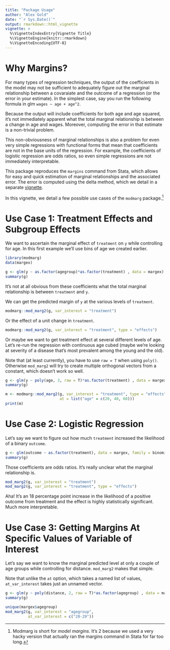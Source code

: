 ```yaml
---
title: "Package Usage"
author: "Alex Gold"
date: "`r Sys.Date()`"
output: rmarkdown::html_vignette
vignette: >
  %\VignetteIndexEntry{Vignette Title}
  %\VignetteEngine{knitr::rmarkdown}
  %\VignetteEncoding{UTF-8}
---
```


# Why Margins?
For many types of regression techniques, the output of the coefficients in the
model may not be sufficient to adequately figure out the marginal relationship
between a covaraiate and the outcome of a regression (or the error in your estimate). In the simplest case, 
say you run the following formula in glm `wages ~ age + age^2`. 

Because the output will include coefficients for both age and age squared, it's not immediately apparent what the total marginal relationship is between a change in age and wages. Moreover, computing the error in that estimate is a non-trivial problem.

This non-obviousness of marginal relationships is also a problem for even 
very simple regressions with functional forms that mean that coefficients are
not in the base units of the regression. For example, the coefficients of 
logistic regression are odds ratios, so even simple regressions are not
immediately interpretable. 

This package reproduces the `margins` command from Stata, which allows for easy
and quick estimation of marginal relationships and the associated error. The
error is computed using the delta method, which we detail
in a separate [vignette](delta-method.html).

In this vignette, we detail a few possible use cases of the `modmarg` package.^[Modmarg is 
short for *model margins*. It's 2 because we used a very hacky version that 
actually ran the margins command in Stata for far too long.]

# Use Case 1: Treatment Effects and Subgroup Effects
We want to ascertain the marginal effect of `treatment` on `y` while controlling
for age. In this first example we'll use bins of age we created earlier.
```r
library(modmarg)
data(margex)

g <- glm(y ~ as.factor(agegroup)*as.factor(treatment) , data = margex)
summary(g)
```

It's not at all obvious from these coefficients what the total marginal
relationship is between `treatment` and `y`.

We can get the predicted margin of `y` at the various levels of `treatment`.
```r
modmarg::mod_marg2(g, var_interest = "treatment")
```

Or the effect of a unit change in `treatment`.
```r
modmarg::mod_marg2(g, var_interest = "treatment", type = "effects")
```

Or maybe we want to get treatment effect at several different levels of 
age. Let's re-run the regression with continuous age cubed (maybe we're looking
at severity of a disease that's most prevalent among the young and the old).

Note that (at least currently), you have to use `raw = T` when using `poly()`. Otherwise
`mod_marg2` will try to create multiple orthogonal vectors from a constant, 
which doesn't work so well.
```r
g <- glm(y ~ poly(age, 3, raw = T)*as.factor(treatment) , data = margex)
summary(g)

m <- modmarg::mod_marg2(g, var_interest = "treatment", type = "effects",
                        at = list("age" = c(20, 40, 60)))
print(m)
```

# Use Case 2: Logistic Regression
Let's say we want to figure out how much `treatment` increased the likelihood of
a binary `outcome`.
```r
g <- glm(outcome ~ as.factor(treatment), data = margex, family = binomial)
summary(g)
```

Those coefficients are odds ratios. It's really unclear what the marginal
relationship is.
```r
mod_marg2(g, var_interest = "treatment")
mod_marg2(g, var_interest = "treatment", type = "effects")
```
Aha! It's an 18 percentage point increase in the likelihood of a positive outcome 
from treatment and the effect is highly statistically significant. Much more 
interpretable.

# Use Case 3: Getting Margins At Specific Values of Variable of Interest
Let's say we want to know the marginal predicted level at only a couple of 
age groups while controlling for distance. `mod_marg2` makes that simple.

Note that unlike the `at` option, which takes a named list of values, 
`at_var_interest` takes just an unnamed vector.
```r
g <- glm(y ~ poly(distance, 2, raw = T)*as.factor(agegroup) , data = margex)
summary(g)

unique(margex$agegroup)
mod_marg2(g, var_interest = "agegroup", 
          at_var_interest = c("20-29"))
```

